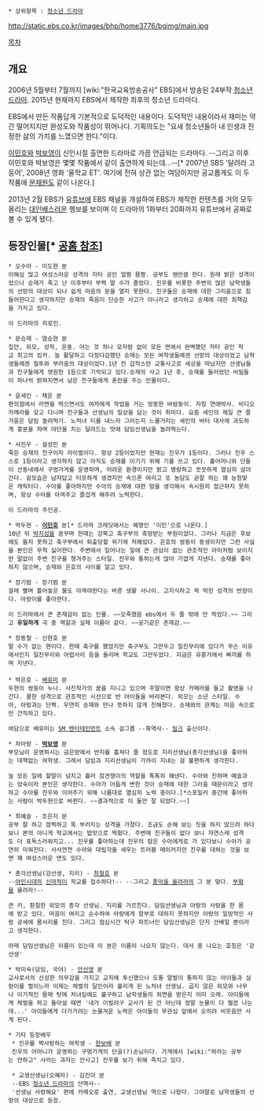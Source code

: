  * 상위항목 : [[청소년 드라마]]

http://static.ebs.co.kr/images/bhp/home3776/bgimg/main.jpg

[[목차]]

== 개요 ==
2006년 5월부터 7월까지 [wiki:"한국교육방송공사" EBS]에서 방송된 24부작 [[청소년 드라마]]. 2015년 현재까지 EBS에서 제작한 최후의 청소년 드라마다.

EBS에서 만든 작품답게 기본적으로 도덕적인 내용이다. 도덕적인 내용이라서 재미는 약간 떨어지지만 완성도와 작품성이 뛰어나다. 기획의도는 "요새 청소년들이 내 인생과 진정한 삶의 가치를 느꼈으면 한다."이다.

[[이민호]]와 [[박보영]]이 신인시절 출연한 드라마로 가끔 언급되는 드라마다. --그리고 이후 이민호와 박보영은 몇몇 작품에서 같이 출연하게 되는데...--[* 2007년 SBS '달려라 고등어', 2008년 영화 '울학교 ET'. 여기에 전혀 상관 없는 여담이지만 공교롭게도 이 두 작품에 [[문채원]]도 같이 나온다.]

2013년 2월 EBS가 [[유튜브]]에 EBS 채널을 개설하여 EBS가 제작한 컨텐츠를 거의 모두 올리는 [[대인배]]스러운 행보를 보이며 이 드라마의 1화부터 20화까지 유튜브에서 공짜로 볼 수 있게 됐다.

== 등장인물[* [http://home.ebs.co.kr/home3776/index.html 공홈 참조]] ==
 * 오수아 - 이도현 분
 이해심 많고 여성스러운 성격의 자타 공인 얼짱 몸짱. 공부도 웬만큼 한다. 원래 밝은 성격이었으나 승재가 죽고 난 이후부터 부쩍 말 수가 줄었다. 진우를 비롯한 주변의 많은 남학생들의 선망의 대상이 되나 쉽게 마음의 문을 열지 못한다. 친구들은 승재에 대한 그리움으로 힘들어한다고 생각하지만 승재의 죽음이 단순한 사고가 아니라고 생각하고 승재에 대한 죄책감을 가지고 있다.

 이 드라마의 히로인.

 * 문승재 - 염승현 분
 집안, 외모, 성적, 운동. 어는 것 하나 모자람 없이 모든 면에서 완벽했던 자타 공인 학교 최고의 킹카. 늘 활달하고 다정다감했던 승재는 모든 여학생들에겐 선망의 대상이었고 남학생들에겐 질투와 부러움의 대상이었다.1년 전 갑작스런 교통사고로 세상을 떠났지만 선생님들과 친구들에게 영원한 1등으로 기억되고 있다.승재의 사고 1년 후, 승재를 둘러쌌던 비밀들이 하나씩 밝혀지면서 남은 친구들에게 혼란을 주는 인물이다.

 * 윤세인 - 채운 분
 편의점에서 라면을 먹으면서도 여자에게 작업을 거는 엉뚱한 바람둥이. 자칭 연애박사. 비디오카메라를 갖고 다니며 친구들과 선생님의 일상을 담는 것이 취미다. 요즘 세인의 제일 큰 즐거움은 담임 놀려먹기. 노처녀 티를 내느라 그러는지 느물거리는 세인의 버터 대사에 과도하게 흥분을 하며 야단을 치는 달려드는 맛에 담임선생님을 놀려먹는다. 

 * 서진우 - 설성민 분
 죽은 승재의 친구이자 라이벌이다. 항상 2등이었지만 현재는 진우가 1등이다. 그러나 진우 스스로 1등이라고 생각하지 않고 아직도 승재를 이기기 위해 기를 쓰고 있다. 홀어머니와 단둘이 산동네에서 구멍가게를 운영하며, 어려운 환경이지만 밝고 명랑하고 꿋꿋하게 열심히 살아간다. 겉모습은 남자답고 터프하게 생겼지만 속으론 여리고 또 농담도 곧잘 하는 꽤 능청맞은 캐릭터다. 수아를 좋아하지만 수아의 승재에 대한 맘을 생각해서 속시원히 접근하지 못하며, 항상 수아를 아껴주고 즐겁게 해주려 노력한다.

 이 드라마의 주인공.

 * 박두현 - '''[[이민호]]''' 분[* 드라마 크레딧에서는 예명인 '이민'으로 나온다.]
 10년 뒤 [[박지성]]을 꿈꾸며 한때는 강북고 축구부의 촉망받는 부원이었다. 그러나 지금은 후보에도 들지 못하고 축구부에서 퇴출당할 위기에 처해있다. 은호의 쌍둥이 동생이지만 그런 사실을 본인은 무척 싫어한다. 주변에서 일어나는 일에 큰 관심이 없는 관조적인 아이처럼 보이지만 말없이 주변 친구를 챙겨주는 스타일. 진우와 통하는게 많아 가깝게 지낸다. 승재를 좋아하지 않으며, 승재와 은호의 사이를 알고 있다.

 * 장기범 - 장기범 분
 걸레 빨며 틀어놓은 물도 아껴야한다는 바른 생활 사나이. 고지식하고 꽉 막힌 성격의 반장이다. 아랑이를 좋아한다. 

 이 드라마에서 큰 존재감이 없는 인물. ~~오죽했음 ebs에서 두 줄 밖에 안 적었다.~~ 그리고 '''유일하게''' 극 중 역할과 실제 이름이 같다. ~~공기같은 존재감.~~

 * 장동철 - 신현호 분 
 말 수가 없는 편이다. 한때 축구를 했었지만 축구부도 그만두고 일진무리에 있다가 무슨 이유에서인지 일진무리와 어렵사리 등을 돌리며 학교도 그만두었다. 지금은 유흥가에서 삐끼를 하며 지낸다.
 
 * 박은호 - [[배유미]] 분
 두현의 쌍둥이 누나. 사진작가의 꿈을 지니고 있으며 주말이면 항상 카메라를 들고 촬영을 나간다. 쿨한 성격으로 관조적인 시선으로 반 아이들을 바라본다. 외모는 소년 스타일. 수아, 아랑과는 단짝. 우연히 승재와 만나 뜻하지 않게 친해졌다. 승재와의 관계는 마음 속으로만 간직하고 있다.

 여담으로 배유미는 [[SM 엔터테인먼트]] 소속 걸그룹 --흑역사-- [[밀크]] 출신이다.

 * 차아랑 - '''[[박보영]]''' 분
 부모님이 운영하시는 금은방에서 반지를 훔쳐다 줄 정도로 지리선생님(총각선생님)을 좋아하는 대책없는 여학생. 그래서 담임과 지리선생님이 가까이 지내는 걸 불편하게 생각한다.

 늘 모든 일에 할말이 넘치고 흘러 참견쟁이의 역할을 톡톡히 해낸다. 수아와 친하며 예슬과는 앙숙이라 본인은 생각한다. 수아가 어둡게 변한 것이 승재에 대한 그리움 때문이라고 생각하고 수아를 진우와 이어주기 위해 나름대로 열심히 노력 중이다.[*스포일러 중간에 좋아하는 사람이 박두현으로 바뀐다. ~~결과적으로 이 둘만 잘 되었다.~~]

 * 최예슬 - 조은지 분
 공부 잘 하고 깜찍하고 똑 부러지는 성격을 가졌다. 조금도 손해 보는 짓을 하지 않으려 하다보니 본의 아니게 학교에서는 밥맛으로 찍혔다. 주변에 친구들이 없다 보니 자연스레 성격도 더 표독스러워지고... 진우를 좋아하는데 진우의 맘은 수아에게로 가 있다보니 수아가 공연히 미워진다. 사사껀껀 수아와 대립각을 세우는 트러블 메이커지만 진우를 대하는 것을 보면 꽤 여성스러운 면도 있다.

 * 총각선생님(강선생, 지리) - [[최철호]] 분
 --[[야인시대]]의 [[신마적]]이 학교를 접수하다!-- --그리고 [[풍악을 울려라]]의 그 분 맞다. [[부왘]]을 울려라!--

 큰 키, 훤칠한 외모의 총각 선생님. 지리를 가르친다. 담임선생님과 아랑의 사랑을 한 몸에 받고 있다. 마음이 여리고 순수하여 아랑에게 함부로 대하지 못하지만 아랑의 일방적인 사랑 공세에 몸서리를 친다. 그리고 점심시간 탁구 파트너인 담임선생님은 단지 선배일 뿐이라고 생각한다.

 아래 담임선생님은 이름이 있는데 이 분은 이름이 나오지 않는다. 대사 중 나오는 호칭은 '강선생'

 * 박미숙(담임, 국어) - [[안선영]] 분
 교사로서의 신성한 의무감을 가지고 교직에 투신했으나 도통 말발이 통하지 않는 아이들과 실랑이를 벌이느라 이제는 체벌의 달인이라 불리게 된 노처녀 선생님. 곱지 않은 외모와 너무나 이기적인 몸매 탓에 처녀임에도 불구하고 남학생들의 외면을 받은지 이미 오래. 아이들에게 체벌을 하고 돌아설 때면 '내가 이럴려구 교사가 된 건 아닌데 정말 눈물이 다 찔끔 나는데...' 아이들에게 다가가려는 눈물겨운 노력은 아이들의 무관심 앞에서 오히려 비웃음만 사게 된다.

 * 기타 등장배우
  * 진우를 짝사랑하는 여학생 - [[한보배]] 분
  진우의 어머니가 운영하는 구멍가게의 단골(?)손님이다. 가게에서 [wiki:"하라는 공부는 안하고" 사라는 과자는 안사고] 진우를 보기 위해 죽치고 있다.

  * 교생선생님(오혜라) - 김진이 분
  --EBS [[청소년 드라마]]의 산역사--
  '선생님 사랑해요' 편에 카메오로 출연, 교생선생님 역으로 나왔다. 그야말로 남학생들의 선망의 대상으로 등장.
